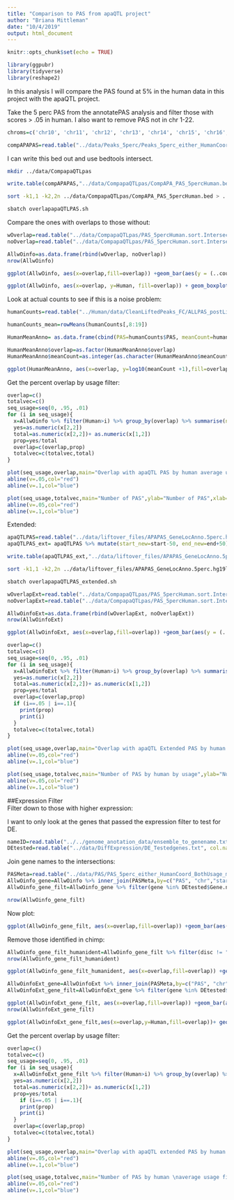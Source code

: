 ```yaml
---
title: "Comparison to PAS from apaQTL project"
author: "Briana Mittleman"
date: "10/4/2019"
output: html_document
---
```


```r
knitr::opts_chunk$set(echo = TRUE)
```


```r
library(ggpubr)
library(tidyverse)
library(reshape2)
```

In this analysis I will compare the PAS found at 5% in the human data in this project with the apaQTL project.  

Take the 5 perc PAS from the annotatePAS analysis and filter those with scores > .05 in human. I also want to remove PAS not in chr 1-22.  


```r
chroms=c('chr10', 'chr11', 'chr12', 'chr13', 'chr14', 'chr15', 'chr16', 'chr17', 'chr18', 'chr19', 'chr1', 'chr2', 'chr20', 'chr21', 'chr22', 'chr3', 'chr4', 'chr5', 'chr6', 'chr7','chr8', 'chr9')

compAPAPAS=read.table("../data/Peaks_5perc/Peaks_5perc_either_HumanCoordHummanUsage.bed", header =   T, stringsAsFactors = F)  %>%  filter(Human>=0.05, chr %in% chroms) 

```


I can write this bed out and use bedtools intersect. 

```bash
mkdir ../data/CompapaQTLpas
```


```r
write.table(compAPAPAS,"../data/CompapaQTLpas/CompAPA_PAS_5percHuman.bed", col.names = F, row.names = F, quote = F, sep="\t")
```

```bash
sort -k1,1 -k2,2n ../data/CompapaQTLpas/CompAPA_PAS_5percHuman.bed > ../data/CompapaQTLpas/CompAPA_PAS_5percHuman.sort.bed

sbatch overlapapaQTLPAS.sh
```


Compare the ones with overlaps to those without:

```r
wOverlap=read.table("../data/CompapaQTLpas/PAS_5percHuman.sort.Intersect.bed", col.names = colnames(compAPAPAS)) %>% mutate(overlap="yes")
noOverlap=read.table("../data/CompapaQTLpas/PAS_5percHuman.sort.Intersect.NoOverlap.bed", col.names = colnames(compAPAPAS)) %>% mutate(overlap="no")

AllwOinfo=as.data.frame(rbind(wOverlap, noOverlap))
nrow(AllwOinfo)
```


```r
ggplot(AllwOinfo, aes(x=overlap,fill=overlap)) +geom_bar(aes(y = (..count..)/sum(..count..)))+ scale_fill_brewer(palette = "Dark2")
```

```r
ggplot(AllwOinfo, aes(x=overlap, y=Human, fill=overlap)) + geom_boxplot() + scale_fill_brewer(palette = "Dark2") + stat_compare_means(method="t.test")
```


Look at actual counts to see if this is a noise problem:



```r
humanCounts=read.table("../Human/data/CleanLiftedPeaks_FC/ALLPAS_postLift_LocParsed_Human_fixed.fc",header = T, stringsAsFactors = F) %>% dplyr::select(-Chr, -Start,-End, -Strand, -Length)  %>% tidyr::separate(Geneid, sep = ":", into = c("disc", "PAS", "chr", "start", "end", "strand", "gene"))

humanCounts_mean=rowMeans(humanCounts[,8:19])

HumanMeanAnno= as.data.frame(cbind(PAS=humanCounts$PAS, meanCount=humanCounts_mean)) %>% inner_join(AllwOinfo, by= "PAS")

HumanMeanAnno$overlap=as.factor(HumanMeanAnno$overlap)
HumanMeanAnno$meanCount=as.integer(as.character(HumanMeanAnno$meanCount))
```

```r
ggplot(HumanMeanAnno, aes(x=overlap, y=log10(meanCount +1),fill=overlap)) + geom_boxplot() + scale_fill_brewer(palette = "Dark2")+ stat_compare_means(method="t.test") + labs(title="HC PAS counts by overlap with apaQTL PAS")
```

Get the percent overlap by usage filter:  

```r
overlap=c()
totalvec=c()
seq_usage=seq(0, .95, .01)
for (i in seq_usage){
  x=AllwOinfo %>% filter(Human>i) %>% group_by(overlap) %>% summarise(n=n())
  yes=as.numeric(x[2,2])
  total=as.numeric(x[2,2])+ as.numeric(x[1,2])
  prop=yes/total
  overlap=c(overlap,prop)
  totalvec=c(totalvec,total)
}

```

```r
plot(seq_usage,overlap,main="Overlap with apaQTL PAS by human average usage", ylab="Percent Overlap", xlab="Usage Cutoff")
abline(v=.05,col="red")
abline(v=.1,col="blue")
```

```r
plot(seq_usage,totalvec,main="Number of PAS",ylab="Number of PAS",xlab="Usage Cutoff" )
abline(v=.05,col="red")
abline(v=.1,col="blue")
```

Extended:  

```r
apaQTLPAS=read.table("../data/liftover_files/APAPAS_GeneLocAnno.5perc.hg19lifted.sorted.bed",stringsAsFactors = F,col.names = c("chr","start", "end", "PAS", "score","strand")) 
apaQTLPAS_ext= apaQTLPAS %>% mutate(start_new=start-50, end_new=end+50) %>% dplyr::select(chr,start_new, end_new, PAS, score, strand)

write.table(apaQTLPAS_ext,"../data/liftover_files/APAPAS_GeneLocAnno.5perc.hg19lifted_extended.bed",col.names = F, row.names = F, quote = F, sep="\t")
```

```bash
sort -k1,1 -k2,2n ../data/liftover_files/APAPAS_GeneLocAnno.5perc.hg19lifted_extended.bed > ../data/liftover_files/APAPAS_GeneLocAnno.5perc.hg19lifted_extended.sort.bed

sbatch overlapapaQTLPAS_extended.sh
```


```r
wOverlapExt=read.table("../data/CompapaQTLpas/PAS_5percHuman.sort.Intersect_ext.bed", col.names = colnames(compAPAPAS)) %>% mutate(overlap="yes")
noOverlapExt=read.table("../data/CompapaQTLpas/PAS_5percHuman.sort.Intersect.NoOverlap_ext.bed", col.names = colnames(compAPAPAS)) %>% mutate(overlap="no")

AllwOinfoExt=as.data.frame(rbind(wOverlapExt, noOverlapExt))
nrow(AllwOinfoExt)
```

```r
ggplot(AllwOinfoExt, aes(x=overlap,fill=overlap)) +geom_bar(aes(y = (..count..)/sum(..count..)))+ scale_fill_brewer(palette = "Dark2")
```


```r
overlap=c()
totalvec=c()
seq_usage=seq(0, .95, .01)
for (i in seq_usage){
  x=AllwOinfoExt %>% filter(Human>i) %>% group_by(overlap) %>% summarise(n=n())
  yes=as.numeric(x[2,2])
  total=as.numeric(x[2,2])+ as.numeric(x[1,2])
  prop=yes/total
  overlap=c(overlap,prop)
  if (i==.05 | i==.1){
    print(prop)
    print(i)
  }
  totalvec=c(totalvec,total)
}
```

```r
plot(seq_usage,overlap,main="Overlap with apaQTL Extended PAS by human average usage", ylab="Percent Overlap", xlab="Usage Cutoff")
abline(v=.05,col="red")
abline(v=.1,col="blue")
```


```r
plot(seq_usage,totalvec,main="Number of PAS by human by usage",ylab="Number of PAS",xlab="Usage Cutoff" )
abline(v=.05,col="red")
abline(v=.1,col="blue")
```


##Expression Filter  
Filter down to those with higher expression: 

I want to only look at the genes that passed the expression filter to test for DE.  

```r
nameID=read.table("../../genome_anotation_data/ensemble_to_genename.txt",sep="\t", header = T, stringsAsFactors = F) %>% dplyr::select(Gene_stable_ID,Gene.name)
DEtested=read.table("../data/DiffExpression/DE_Testedgenes.txt", col.names = c("Gene_stable_ID"), stringsAsFactors = F) %>% inner_join(nameID, by="Gene_stable_ID")
```

Join gene names to the intersections:
```r
PASMeta=read.table("../data/PAS/PAS_5perc_either_HumanCoord_BothUsage_meta.txt",header = T,stringsAsFactors = F) %>% dplyr::select(PAS, gene, chr, start,end,disc)
AllwOinfo_gene=AllwOinfo %>% inner_join(PASMeta,by=c("PAS", "chr","start", "end"))
AllwOinfo_gene_filt=AllwOinfo_gene %>% filter(gene %in% DEtested$Gene.name )

nrow(AllwOinfo_gene_filt)
```

Now plot:  

```r
ggplot(AllwOinfo_gene_filt, aes(x=overlap,fill=overlap)) +geom_bar(aes(y = (..count..)/sum(..count..)))+ scale_fill_brewer(palette = "Dark2") + labs(title="Overlap with apaQTL PAS after filtering low expressed genes", y="percentage")

```

Remove those identified in chimp:

```r
AllwOinfo_gene_filt_humanident=AllwOinfo_gene_filt %>% filter(disc != "Chimp")
nrow(AllwOinfo_gene_filt_humanident)

ggplot(AllwOinfo_gene_filt_humanident, aes(x=overlap,fill=overlap)) +geom_bar(aes(y = (..count..)/sum(..count..)))+ scale_fill_brewer(palette = "Dark2") + labs(title="Overlap with apaQTL PAS after filtering low expressed genes\n and identified in chimp", y="percentage")
```


```r
AllwOinfoExt_gene=AllwOinfoExt %>% inner_join(PASMeta,by=c("PAS", "chr","start", "end"))
AllwOinfoExt_gene_filt=AllwOinfoExt_gene %>% filter(gene %in% DEtested$Gene.name )

ggplot(AllwOinfoExt_gene_filt, aes(x=overlap,fill=overlap)) +geom_bar(aes(y = (..count..)/sum(..count..)))+ scale_fill_brewer(palette = "Dark2") + labs(title="Overlap with apaQTL PAS after filtering low expressed genes \n extended PAS", y="percentage")
nrow(AllwOinfoExt_gene_filt)
```

```r
ggplot(AllwOinfoExt_gene_filt,aes(x=overlap,y=Human,fill=overlap))+ geom_boxplot() + stat_compare_means(method="t.test") + scale_fill_brewer(palette = "Dark2")
```

Get the percent overlap by usage filter:  

```r
overlap=c()
totalvec=c()
seq_usage=seq(0, .95, .01)
for (i in seq_usage){
  x=AllwOinfoExt_gene_filt %>% filter(Human>i) %>% group_by(overlap) %>% summarise(n=n())
  yes=as.numeric(x[2,2])
  total=as.numeric(x[2,2])+ as.numeric(x[1,2])
  prop=yes/total
    if (i==.05 | i==.1){
    print(prop)
    print(i)
  }
  overlap=c(overlap,prop)
  totalvec=c(totalvec,total)
}

```

```r
plot(seq_usage,overlap,main="Overlap with apaQTL extended PAS by human \naverage usage filtered by gene expression", ylab="Percent Overlap", xlab="Usage Cutoff")
abline(v=.05,col="red")
abline(v=.1,col="blue")
```

```r
plot(seq_usage,totalvec,main="Number of PAS by human \naverage usage filtered by gene expression",ylab="Number of PAS",xlab="Usage Cutoff" )
abline(v=.05,col="red")
abline(v=.1,col="blue")
```
